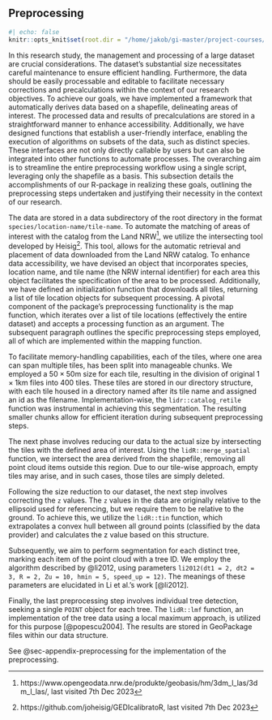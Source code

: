 ## Preprocessing
```r
#| echo: false
knitr::opts_knit$set(root.dir = "/home/jakob/gi-master/project-courses/lidar-forest-analysis/src/")
```


In this research study, the management and processing of a large dataset are crucial considerations. The dataset's substantial size necessitates careful maintenance to ensure efficient handling. Furthermore, the data should be easily processable and editable to facilitate necessary corrections and precalculations within the context of our research objectives. To achieve our goals, we have implemented a framework that automatically derives data based on a shapefile, delineating areas of interest. The processed data and results of precalculations are stored in a straightforward manner to enhance accessibility. Additionally, we have designed functions that establish a user-friendly interface, enabling the execution of algorithms on subsets of the data, such as distinct species. These interfaces are not only directly callable by users but can also be integrated into other functions to automate processes. The overarching aim is to streamline the entire preprocessing workflow using a single script, leveraging only the shapefile as a basis. This subsection details the accomplishments of our R-package in realizing these goals, outlining the preprocessing steps undertaken and justifying their necessity in the context of our research.

The data are stored in a data subdirectory of the root directory in the format `species/location-name/tile-name`. To automate the matching of areas of interest with the catalog from the Land NRW[^1], we utilize the intersecting tool developed by Heisig[^2]. This tool, allows for the automatic retrieval and placement of data downloaded from the Land NRW catalog. To enhance data accessibility, we have devised an object that incorporates species, location name, and tile name (the NRW internal identifier) for each area this object facilitates the specification of the area to be processed. Additionally, we have defined an initialization function that downloads all tiles, returning a list of tile location objects for subsequent processing. A pivotal component of the package's preprocessing functionality is the map function, which iterates over a list of tile locations (effectively the entire dataset) and accepts a processing function as an argument. The subsequent paragraph outlines the specific preprocessing steps employed, all of which are implemented within the mapping function.

To facilitate memory-handling capabilities, each of the tiles, where one area can span multiple tiles, has been split into manageable chunks. We employed a $50\times50$m size for each tile, resulting in the division of original $1\times1$km files into 400 tiles. These tiles are stored in our directory structure, with each tile housed in a directory named after its tile name and assigned an id as the filename. Implementation-wise, the `lidr::catalog_retile` function was instrumental in achieving this segmentation. The resulting smaller chunks allow for efficient iteration during subsequent preprocessing steps.

The next phase involves reducing our data to the actual size by intersecting the tiles with the defined area of interest. Using the `lidR::merge_spatial` function, we intersect the area derived from the shapefile, removing all point cloud items outside this region. Due to our tile-wise approach, empty tiles may arise, and in such cases, those tiles are simply deleted.

Following the size reduction to our dataset, the next step involves correcting the `z` values. The `z` values in the data are originally relative to the ellipsoid used for referencing, but we require them to be relative to the ground. To achieve this, we utilize the `lidR::tin` function, which extrapolates a convex hull between all ground points (classified by the data provider) and calculates the z value based on this structure.

Subsequently, we aim to perform segmentation for each distinct tree, marking each item of the point cloud with a tree ID. We employ the algorithm described by @li2012, using parameters `li2012(dt1 = 2, dt2 = 3, R = 2, Zu = 10, hmin = 5, speed_up = 12)`. The meanings of these parameters are elucidated in Li et al.'s work [@li2012].

Finally, the last preprocessing step involves individual tree detection, seeking a single `POINT` object for each tree. The `lidR::lmf` function, an implementation of the tree data using a local maximum approach, is utilized for this purpose [@popescu2004]. The results are stored in GeoPackage files within our data structure.

See @sec-appendix-preprocessing for the implementation of the preprocessing.

[^1]: https://www.opengeodata.nrw.de/produkte/geobasis/hm/3dm_l_las/3dm_l_las/, last visited 7th Dec 2023
[^2]: https://github.com/joheisig/GEDIcalibratoR, last visited 7th Dec 2023
